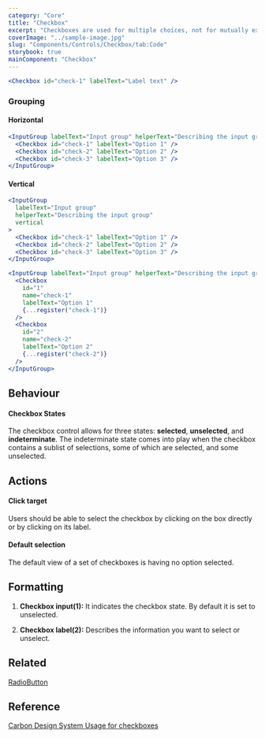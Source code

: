 ```yaml
---
category: "Core"
title: "Checkbox"
excerpt: "Checkboxes are used for multiple choices, not for mutually exclusive choices."
coverImage: "../sample-image.jpg"
slug: "Components/Controls/Checkbox/tab:Code"
storybook: true
mainComponent: "Checkbox"
---
```


```jsx live
<Checkbox id="check-1" labelText="Label text" />
```

### Grouping

#### Horizontal

```jsx live
<InputGroup labelText="Input group" helperText="Describing the input group">
  <Checkbox id="check-1" labelText="Option 1" />
  <Checkbox id="check-2" labelText="Option 2" />
  <Checkbox id="check-3" labelText="Option 3" />
</InputGroup>
```

#### Vertical

```jsx live
<InputGroup
  labelText="Input group"
  helperText="Describing the input group"
  vertical
>
  <Checkbox id="check-1" labelText="Option 1" />
  <Checkbox id="check-2" labelText="Option 2" />
  <Checkbox id="check-3" labelText="Option 3" />
</InputGroup>
```

```jsx live reactHookForm
<InputGroup labelText="Input group" helperText="Describing the input group">
  <Checkbox
    id="1"
    name="check-1"
    labelText="Option 1"
    {...register("check-1")}
  />
  <Checkbox
    id="2"
    name="check-2"
    labelText="Option 2"
    {...register("check-2")}
  />
</InputGroup>
```

## Behaviour

#### Checkbox States

The checkbox control allows for three states: **selected**, **unselected**, and **indeterminate**. The indeterminate state comes into play when the checkbox contains a sublist of selections, some of which are selected, and some unselected.

## Actions

#### Click target

Users should be able to select the checkbox by clicking on the box directly or by clicking on its label.

#### Default selection

The default view of a set of checkboxes is having no option selected.

## Formatting

1. **Checkbox input(1):** It indicates the checkbox state. By default it is set to unselected.

2. **Checkbox label(2):** Describes the information you want to select or unselect.

## Related

[RadioButton](?path=/docs/components-radiobutton--regular)

## Reference

[Carbon Design System Usage for checkboxes](https://next.carbondesignsystem.com/components/checkbox)
